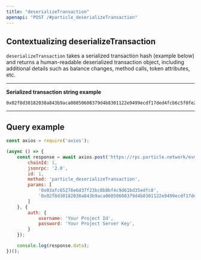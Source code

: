 ```yaml
---
title: "deserializeTransaction"
openapi: "POST /#particle_deserializeTransaction"
---
```


## Contextualizing deserializeTransaction

`deserializeTransaction` takes a serialized transaction hash (example below) and returns a human-readable deserialized transaction object, including additional details such as balance changes, method calls, token attributes, etc.

***

**Serialized transaction string example**

```
0x02f8d30182030a843b9aca00850608379d4b8301122e9499ecdf17ded4fcb6c5f0fe280d21f832af464f6780b86442842e0e00000000000000000000000003afc65278e6d37f23bc0b8bf4c9d61bd35edfc8000000000000000000000000a058fb195d274afbae4dc317be362d4e96ffa1b400000000000000000000000000000000000000000000000000000000000006c1c001a0f7e0c908e4b549d24dad47f28205d3437e00b123e9b57bec95dcd61e1fd8065ca053495aaeec3740c0520e7717060a208aac0970dbc30ef3380e3ae9f81f4f6f66
```

***

## Query example

```javascript JavaScript
const axios = require('axios');

(async () => {
    const response = await axios.post('https://rpc.particle.network/evm-chain', {
        chainId: 1,
        jsonrpc: '2.0',
        id: 1,
        method: 'particle_deserializeTransaction',
        params: [
            '0x03afc65278e6d37f23bc0b8bf4c9d61bd35edfc8',
            '0x02f8d30182030a843b9aca00850608379d4b8301122e9499ecdf17ded4fcb6c5f0fe280d21f832af464f6780b86442842e0e00000000000000000000000003afc65278e6d37f23bc0b8bf4c9d61bd35edfc8000000000000000000000000a058fb195d274afbae4dc317be362d4e96ffa1b400000000000000000000000000000000000000000000000000000000000006c1c001a0f7e0c908e4b549d24dad47f28205d3437e00b123e9b57bec95dcd61e1fd8065ca053495aaeec3740c0520e7717060a208aac0970dbc30ef3380e3ae9f81f4f6f66',
        ]
    }, {
        auth: {
            username: 'Your Project Id',
            password: 'Your Project Server Key',
        }
    });

    console.log(response.data);
})();
```
